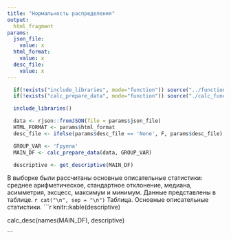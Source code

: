 ```yaml
---
title: "Нормальность распределения"
output:
  html_fragment
params:
  json_file:
    value: x
  html_format:
    value: x
  desc_file:
    value: x
---
```



```r

  if(!exists("include_libraries", mode="function")) source("../functions.R")
  if(!exists("calc_prepare_data", mode="function")) source("./calc_functions.R")

  include_libraries()

  data <- rjson::fromJSON(file = params$json_file)
  HTML_FORMAT <- params$html_format
  desc_file <- ifelse(params$desc_file == 'None', F, params$desc_file)

  GROUP_VAR <- 'Группа'
  MAIN_DF <- calc_prepare_data(data, GROUP_VAR)

  descriptive <- get_descriptive(MAIN_DF)

  ```
  В выборке были рассчитаны основные описательные статистики: среднее арифметическое, стандартное отклонение, медиана, асимметрия, эксцесс, максимум и минимум. Данные представлены в таблице.
  `r cat("\n", sep = "\n")`
  Таблица. Основные описательные статистики.
  ```r

  knitr::kable(descriptive)

  calc_desc(names(MAIN_DF), descriptive)

```
